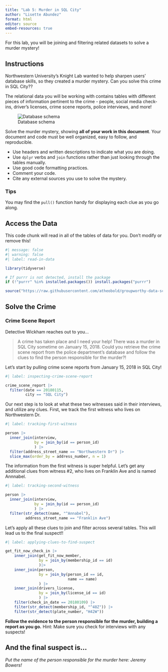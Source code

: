 ```yaml
---
title: "Lab 5: Murder in SQL City"
author: "Lisette Abundez"
format: html
editor: source
embed-resources: true
---
```


For this lab, you will be joining and filtering related datasets to solve a murder mystery!

## Instructions

Northwestern University's Knight Lab wanted to help sharpen users' database skills, so they created a murder mystery. Can you solve this crime in SQL City??

The relational data you will be working with contains tables with different pieces of information pertinent to the crime - people, social media check-ins, driver's licenses, crime scene reports, police interviews, and more!

![Database schema](https://mystery.knightlab.com/schema.png)

Solve the murder mystery, showing **all of your work in this document**. Your document and code must be well organized, easy to follow, and reproducible.

+ Use headers and written descriptions to indicate what you are doing.
+ Use `dplyr` verbs and `join` functions rather than just looking through the tables manually.
+ Use good code formatting practices.
+ Comment your code.
+ Cite any external sources you use to solve the mystery.

### Tips 

You may find the `pull()` function handy for displaying each clue as you go along.


## Access the Data

This code chunk will read in all of the tables of data for you. Don't modify or remove this!

```r
#| message: false
#| warning: false
#| label: read-in-data

library(tidyverse)

# If purrr is not detected, install the package
if (!"purrr" %in% installed.packages()) install.packages("purrr")

source("https://raw.githubusercontent.com/atheobold/groupworthy-data-science/main/labs/instructions/lab-5-setup.R")
```

## Solve the Crime

### Crime Scene Report

Detective Wickham reaches out to you...

> A crime has taken place and I need your help! There was a murder in SQL City sometime on January 15, 2018. Could you retrieve the crime scene report from the police department’s database and follow the clues to find the person responsible for the murder?!

Let's start by pulling crime scene reports from January 15, 2018 in SQL City!

```r
#| label: inspecting-crime-scene-report

crime_scene_report |>
  filter(date == 20180115,
         city == "SQL City") 
```

Our next step is to look at what these two witnesses said in their interviews, and utilize any clues. First, we track the first witness who lives on Northwestern Dr.
```r
#| label: tracking-first-witness

person |>
  inner_join(interview, 
             by = join_by(id == person_id)
             ) |>
  filter(address_street_name == "Northwestern Dr") |>
  slice_max(order_by = address_number, n = 1)

```

The information from the first witness is super helpful. Let's get any additional clues from witness #2, who lives on Franklin Ave and is named Annnabel. 
```r
#| label: tracking-second-witness

person |>
  inner_join(interview, 
             by = join_by(id == person_id)
             ) |>
  filter(str_detect(name, "^Annabel"),
         address_street_name == "Franklin Ave")

```
Let's apply all these clues to join and filter across several tables. This will lead us to the final suspect!!
```r
#| label: applying-clues-to-find-suspect

get_fit_now_check_in |>
    inner_join(get_fit_now_member,
               by = join_by(membership_id == id)
               )|>
    inner_join(person,
               by = join_by(person_id == id,
                            name == name)
               ) |>
    inner_join(drivers_license,
               by = join_by(license_id == id)
               ) |>
    filter(check_in_date == 20180109) |>
    filter(str_detect(membership_id, "^48Z")) |>
    filter(str_detect(plate_number, "H42W"))

```


**Follow the evidence to the person responsible for the murder, building a report as you go.**
Hint: Make sure you check for interviews with any suspects!


## And the final suspect is...

*Put the name of the person responsible for the murder here: Jeremy Bowers!*
